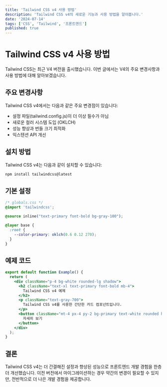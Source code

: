 ```yaml
---
title: 'Tailwind CSS v4 사용 방법'
description: 'Tailwind CSS v4의 새로운 기능과 사용 방법을 알아봅니다.'
date: '2024-07-14'
tags: ['CSS', 'Tailwind', '프론트엔드']
published: true
---
```


# Tailwind CSS v4 사용 방법

Tailwind CSS는 최근 V4 버전을 출시했습니다. 이번 글에서는 V4의 주요 변경사항과 사용 방법에 대해 알아보겠습니다.

## 주요 변경사항

Tailwind CSS v4에서는 다음과 같은 주요 변경점이 있습니다:

- 설정 파일(tailwind.config.js)이 더 이상 필수가 아님
- 새로운 컬러 시스템 도입 (OKLCH)
- 성능 향상과 번들 크기 최적화
- 익스텐션 API 개선

## 설치 방법

Tailwind CSS v4는 다음과 같이 설치할 수 있습니다:

```bash
npm install tailwindcss@latest
```

## 기본 설정

```css
/* globals.css */
@import 'tailwindcss';

@source inline("text-primary font-bold bg-gray-100");

@layer base {
  :root {
    --color-primary: oklch(0.6 0.12 270);
  }
}
```

## 예제 코드

```jsx
export default function Example() {
  return (
    <div className="p-4 bg-white rounded-lg shadow">
      <h2 className="text-xl text-primary font-bold mb-4">
        Tailwind CSS v4 예제
      </h2>
      <p className="text-gray-700">
        Tailwind CSS v4를 사용한 간단한 카드 컴포넌트입니다.
      </p>
      <button className="mt-4 px-4 py-2 bg-primary text-white rounded hover:opacity-80 transition-opacity">
        자세히 보기
      </button>
    </div>
  );
}
```

## 결론

Tailwind CSS v4는 더 간결해진 설정과 향상된 성능으로 프론트엔드 개발 경험을 한층 더 개선했습니다. 이전 버전에서 마이그레이션하는 경우 약간의 변경이 필요할 수 있지만, 전반적으로 더 나은 개발 경험을 제공합니다.
